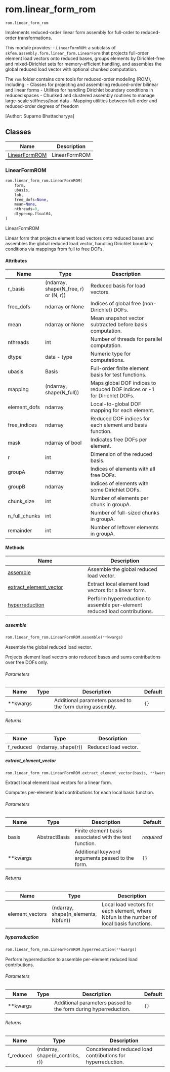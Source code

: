 # rom.linear_form_rom { #skrom.rom.linear_form_rom }

`rom.linear_form_rom`

Implements reduced-order linear form assembly for full-order to reduced-order transformations.

This module provides:
  - `LinearFormROM`: a subclass of `skfem.assembly.form.linear_form.LinearForm`
    that projects full-order element load vectors onto reduced bases,
    groups elements by Dirichlet-free and mixed-Dirichlet sets for memory-efficient handling,
    and assembles the global reduced load vector with optional chunked computation.

The `rom` folder contains core tools for reduced-order modeling (ROM), including:
  - Classes for projecting and assembling reduced-order bilinear and linear forms
  - Utilities for handling Dirichlet boundary conditions in reduced spaces
  - Chunked and clustered assembly routines to manage large-scale stiffness/load data
  - Mapping utilities between full-order and reduced-order degrees of freedom

  [Author: Suparno Bhattacharyya]

## Classes

| Name | Description |
| --- | --- |
| [LinearFormROM](#skrom.rom.linear_form_rom.LinearFormROM) | LinearFormROM |

### LinearFormROM { #skrom.rom.linear_form_rom.LinearFormROM }

```python
rom.linear_form_rom.LinearFormROM(
    form,
    ubasis,
    lob,
    free_dofs=None,
    mean=None,
    nthreads=0,
    dtype=np.float64,
)
```

LinearFormROM

Linear form that projects element load vectors onto reduced bases
and assembles the global reduced load vector, handling Dirichlet boundary
conditions via mappings from full to free DOFs.

#### Attributes {.doc-section .doc-section-attributes}

| Name          | Type                                  | Description                                                              |
|---------------|---------------------------------------|--------------------------------------------------------------------------|
| r_basis       | (ndarray, shape(N_free, r) or (N, r)) | Reduced basis for load vectors.                                          |
| free_dofs     | ndarray or None                       | Indices of global free (non-Dirichlet) DOFs.                             |
| mean          | ndarray or None                       | Mean snapshot vector subtracted before basis computation.                |
| nthreads      | int                                   | Number of threads for parallel computation.                              |
| dtype         | data - type                           | Numeric type for computations.                                           |
| ubasis        | Basis                                 | Full-order finite element basis for test functions.                      |
| mapping       | (ndarray, shape(N_full))              | Maps global DOF indices to reduced DOF indices or -1 for Dirichlet DOFs. |
| element_dofs  | ndarray                               | Local-to-global DOF mapping for each element.                            |
| free_indices  | ndarray                               | Reduced DOF indices for each element and basis function.                 |
| mask          | ndarray of bool                       | Indicates free DOFs per element.                                         |
| r             | int                                   | Dimension of the reduced basis.                                          |
| groupA        | ndarray                               | Indices of elements with all free DOFs.                                  |
| groupB        | ndarray                               | Indices of elements with some Dirichlet DOFs.                            |
| chunk_size    | int                                   | Number of elements per chunk in groupA.                                  |
| n_full_chunks | int                                   | Number of full-sized chunks in groupA.                                   |
| remainder     | int                                   | Number of leftover elements in groupA.                                   |

#### Methods

| Name | Description |
| --- | --- |
| [assemble](#skrom.rom.linear_form_rom.LinearFormROM.assemble) | Assemble the global reduced load vector. |
| [extract_element_vector](#skrom.rom.linear_form_rom.LinearFormROM.extract_element_vector) | Extract local element load vectors for a linear form. |
| [hyperreduction](#skrom.rom.linear_form_rom.LinearFormROM.hyperreduction) | Perform hyperreduction to assemble per-element reduced load contributions. |

##### assemble { #skrom.rom.linear_form_rom.LinearFormROM.assemble }

```python
rom.linear_form_rom.LinearFormROM.assemble(**kwargs)
```

Assemble the global reduced load vector.

Projects element load vectors onto reduced bases and sums contributions
over free DOFs only.

###### Parameters {.doc-section .doc-section-parameters}

| Name     | Type   | Description                                               | Default   |
|----------|--------|-----------------------------------------------------------|-----------|
| **kwargs |        | Additional parameters passed to the form during assembly. | `{}`      |

###### Returns {.doc-section .doc-section-returns}

| Name      | Type                | Description          |
|-----------|---------------------|----------------------|
| f_reduced | (ndarray, shape(r)) | Reduced load vector. |

##### extract_element_vector { #skrom.rom.linear_form_rom.LinearFormROM.extract_element_vector }

```python
rom.linear_form_rom.LinearFormROM.extract_element_vector(basis, **kwargs)
```

Extract local element load vectors for a linear form.

Computes per-element load contributions for each local basis function.

###### Parameters {.doc-section .doc-section-parameters}

| Name     | Type          | Description                                             | Default    |
|----------|---------------|---------------------------------------------------------|------------|
| basis    | AbstractBasis | Finite element basis associated with the test function. | _required_ |
| **kwargs |               | Additional keyword arguments passed to the form.        | `{}`       |

###### Returns {.doc-section .doc-section-returns}

| Name            | Type                                | Description                                                                              |
|-----------------|-------------------------------------|------------------------------------------------------------------------------------------|
| element_vectors | (ndarray, shape(n_elements, Nbfun)) | Local load vectors for each element, where Nbfun is the number of local basis functions. |

##### hyperreduction { #skrom.rom.linear_form_rom.LinearFormROM.hyperreduction }

```python
rom.linear_form_rom.LinearFormROM.hyperreduction(**kwargs)
```

Perform hyperreduction to assemble per-element reduced load contributions.

###### Parameters {.doc-section .doc-section-parameters}

| Name     | Type   | Description                                                     | Default   |
|----------|--------|-----------------------------------------------------------------|-----------|
| **kwargs |        | Additional parameters passed to the form during hyperreduction. | `{}`      |

###### Returns {.doc-section .doc-section-returns}

| Name      | Type                            | Description                                                 |
|-----------|---------------------------------|-------------------------------------------------------------|
| f_reduced | (ndarray, shape(n_contribs, r)) | Concatenated reduced load contributions for hyperreduction. |